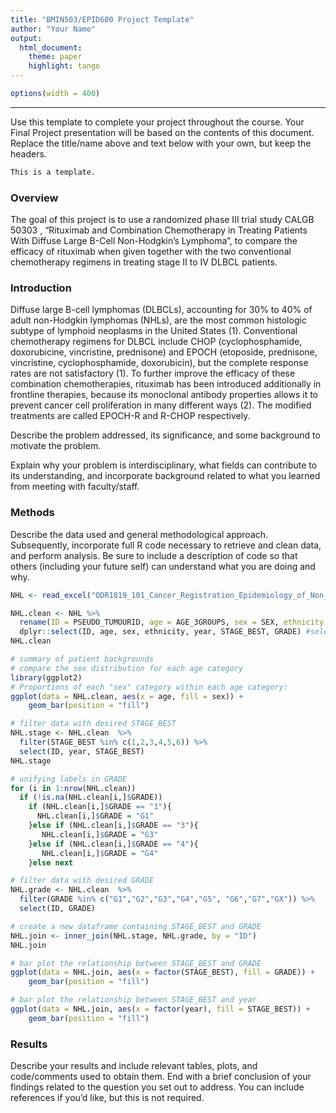 ```yaml
---
title: "BMIN503/EPID600 Project Template"
author: "Your Name"
output: 
  html_document:
    theme: paper 
    highlight: tango
---
```

```r
options(width = 400)
```  
***
Use this template to complete your project throughout the course. Your Final Project presentation will be based on the contents of this document. Replace the title/name above and text below with your own, but keep the headers.

```r
This is a template.
```

### Overview
The goal of this project is to use a randomized phase III trial study CALGB 50303 , "Rituximab and Combination Chemotherapy in Treating Patients With Diffuse Large B-Cell Non-Hodgkin's Lymphoma",  to compare the efficacy of rituximab when given together with the two conventional chemotherapy regimens in treating stage II to IV DLBCL patients. 


### Introduction 
Diffuse large B-cell lymphomas (DLBCLs), accounting for 30% to 40% of adult non-Hodgkin lymphomas (NHLs), are the most common histologic subtype of lymphoid neoplasms in the United States (1). Conventional chemotherapy regimens for DLBCL include CHOP (cyclophosphamide, doxorubicine, vincristine, prednisone) and EPOCH (etoposide, prednisone, vincristine, cyclophosphamide, doxorubicin), but the complete response rates are not satisfactory (1). To further improve the efficacy of these combination chemotherapies, rituximab has been introduced additionally in frontline therapies, because its monoclonal antibody properties allows it to prevent cancer cell proliferation in many different ways (2). The modified treatments are called EPOCH-R and R-CHOP respectively. 

Describe the problem addressed, its significance, and some background to motivate the problem.

Explain why your problem is interdisciplinary, what fields can contribute to its understanding, and incorporate background related to what you learned from meeting with faculty/staff.


### Methods
Describe the data used and general methodological approach. Subsequently, incorporate full R code necessary to retrieve and clean data, and perform analysis. Be sure to include a description of code so that others (including your future self) can understand what you are doing and why. 

```r
NHL <- read_excel("ODR1819_101_Cancer_Registration_Epidemiology_of_Non_Hodgkin.xlsx", sheet = "Data Table") #import data
``` 

```r
NHL.clean <- NHL %>%
  rename(ID = PSEUDO_TUMOURID, age = AGE_3GROUPS, sex = SEX, ethnicity = ETHNICITY_GROUPED, year = DIAGYEAR_GROUPED, qunit = QUNIT_12_to_16 ) %>% #rename data
  dplyr::select(ID, age, sex, ethnicity, year, STAGE_BEST, GRADE) #select data to display
NHL.clean
```

```r
# summary of patient backgrounds
# compare the sex distribution for each age category
library(ggplot2)
# Proportions of each "sex" category within each age category:
ggplot(data = NHL.clean, aes(x = age, fill = sex)) +
    geom_bar(position = "fill")
```
```r
# filter data with desired STAGE_BEST
NHL.stage <- NHL.clean  %>%
  filter(STAGE_BEST %in% c(1,2,3,4,5,6)) %>%
  select(ID, year, STAGE_BEST)
NHL.stage

# unifying labels in GRADE
for (i in 1:nrow(NHL.clean))
  if (!is.na(NHL.clean[i,]$GRADE))
    if (NHL.clean[i,]$GRADE == "1"){
      NHL.clean[i,]$GRADE = "G1"
    }else if (NHL.clean[i,]$GRADE == "3"){
       NHL.clean[i,]$GRADE = "G3"
    }else if (NHL.clean[i,]$GRADE == "4"){
       NHL.clean[i,]$GRADE = "G4"
    }else next

# filter data with desired GRADE
NHL.grade <- NHL.clean  %>%
  filter(GRADE %in% c("G1","G2","G3","G4","G5", "G6","G7","GX")) %>%
  select(ID, GRADE)

# create a new dataframe containing STAGE_BEST and GRADE
NHL.join <- inner_join(NHL.stage, NHL.grade, by = "ID")
NHL.join
```

```r
# bar plot the relationship between STAGE_BEST and GRADE
ggplot(data = NHL.join, aes(x = factor(STAGE_BEST), fill = GRADE)) +
    geom_bar(position = "fill")
```

```r
# bar plot the relationship between STAGE_BEST and year
ggplot(data = NHL.join, aes(x = factor(year), fill = STAGE_BEST)) +
    geom_bar(position = "fill")
```
### Results
Describe your results and include relevant tables, plots, and code/comments used to obtain them. End with a brief conclusion of your findings related to the question you set out to address. You can include references if you'd like, but this is not required.
